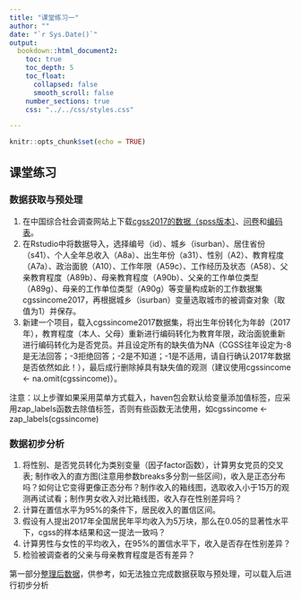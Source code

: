 ```yaml
---
title: "课堂练习一"
author: ""
date: "`r Sys.Date()`"
output: 
  bookdown::html_document2:
    toc: true
    toc_depth: 5
    toc_float: 
      collapsed: false
      smooth_scroll: false
    number_sections: true
    css: "../../css/styles.css" 

---
```


```r
knitr::opts_chunk$set(echo = TRUE)
```
   
   
## 课堂练习  

### 数据获取与预处理  

1. 在中国综合社会调查网站上下载[cgss2017的数据（spss版本）](./cgss2017.sav)、[问卷](./cgss2017调查问卷.pdf)和[编码表](./cgss2017编码表.xls)。  
2. 在Rstudio中将数据导入，选择编号（id）、城乡（isurban）、居住省份（s41）、个人全年总收入（A8a）、出生年份（a31）、性别（A2）、教育程度（A7a）、政治面貌（A10）、工作年限（A59c）、工作经历及状态（A58）、父亲教育程度（A89b）、母亲教育程度（A90b）、父亲的工作单位类型（A89g）、母亲的工作单位类型（A90g）等变量构成新的工作数据集cgssincome2017，再根据城乡（isurban）变量选取城市的被调查对象（取值为1）并保存。  
3. 新建一个项目，载入cgssincome2017数据集，将出生年份转化为年龄（2017年），教育程度（本人、父母）重新进行编码转化为教育年限，政治面貌重新进行编码转化为是否党员。并且设定所有的缺失值为NA（CGSS往年设定为-8是无法回答；-3拒绝回答；-2是不知道；-1是不适用，请自行确认2017年数据是否依然如此！），最后成行删除掉具有缺失值的观测（建议使用cgssincome <- na.omit(cgssincome)）。   
   
   
注意：以上步骤如果采用菜单方式载入，haven包会默认给变量添加值标签，应采用zap_labels函数去除值标签，否则有些函数无法使用，如cgssincome <- zap_labels(cgssincome)

### 数据初步分析  
1. 将性别、是否党员转化为类别变量（因子factor函数），计算男女党员的交叉表; 制作收入的直方图(注意用参数breaks多分割一些区间)，收入是正态分布吗？如何让它变得更像正态分布？制作收入的箱线图，选取收入小于15万的观测再试试看；制作男女收入对比箱线图，收入存在性别差异吗？  
2. 计算在置信水平为95%的条件下，居民收入的置信区间。  
3. 假设有人提出2017年全国居民年平均收入为5万块，那么在0.05的显著性水平下，cgss的样本结果和这一提法一致吗？  
4. 计算男性与女性的平均收入，在95%的置信水平下，收入是否存在性别差异？  
5. 检验被调查者的父亲与母亲教育程度是否有差异？  

第一部分[整理后数据](./assignment/cgssincome2017.RData)，供参考，如无法独立完成数据获取与预处理，可以载入后进行初步分析


